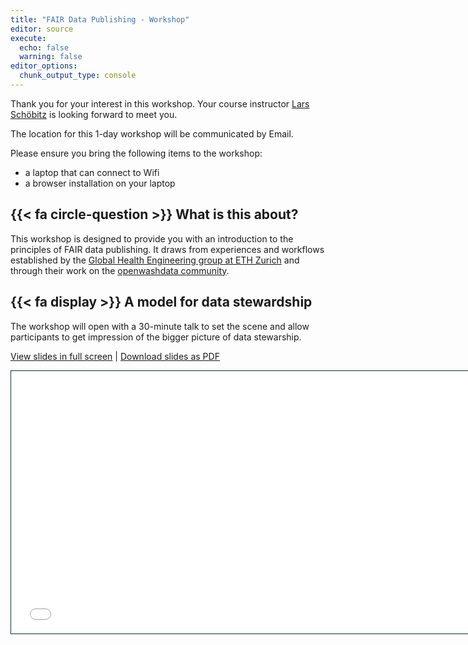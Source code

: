 ```yaml
---
title: "FAIR Data Publishing - Workshop"
editor: source
execute: 
  echo: false
  warning: false
editor_options: 
  chunk_output_type: console
---
```


Thank you for your interest in this workshop. Your course instructor [Lars Schöbitz](https://ghe.ethz.ch/about/people/person-detail.MjkyODc2.TGlzdC80MTI2LC0xNDYwMDMwNTU3.html) is looking forward to meet you. 

The location for this 1-day workshop will be communicated by Email. 

Please ensure you bring the following items to the workshop:

-   a laptop that can connect to Wifi
-   a browser installation on your laptop

## {{< fa circle-question >}} What is this about?

This workshop is designed to provide you with an introduction to the principles of FAIR data publishing. It draws from experiences and workflows established by the [Global Health Engineering group at ETH Zurich](https://ghe.ethz.ch/) and through their work on the [openwashdata community](https://openwashdata.org/).

## {{< fa display >}} A model for data stewardship

The workshop will open with a 30-minute talk to set the scene and allow participants to get impression of the bigger picture of data stewarship.

[View slides in full screen](slides/lec-00-opening.html) | [Download slides as PDF](https://github.com/fairdatapub-washcentre/website/raw/main/slides/lec-00-opening.pdf)

```{=html}
<iframe class="slide-deck" src="slides/lec-00-opening.html" height="420" width="747" style="border: 1px solid #123233;"></iframe>
```


